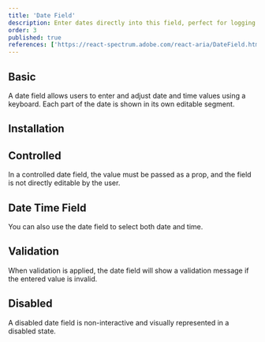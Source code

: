 ```yaml
---
title: 'Date Field'
description: Enter dates directly into this field, perfect for logging events or deadlines with the precision of a historian noting important events.
order: 3
published: true
references: ['https://react-spectrum.adobe.com/react-aria/DateField.html#props']
---
```


## Basic

A date field allows users to enter and adjust date and time values using a keyboard. Each part of the date is shown in its own editable segment.

<Demo center component='date-and-time/date-field/date-field-demo' />

## Installation

<Install component='date-field' />

## Controlled

In a controlled date field, the value must be passed as a prop, and the field is not directly editable by the user.

<Demo center component='date-and-time/date-field/date-field-controlled-demo' />

## Date Time Field

You can also use the date field to select both date and time.

<Demo center component='date-and-time/date-field/date-time-field-demo' />

## Validation

When validation is applied, the date field will show a validation message if the entered value is invalid.

<Demo center component='date-and-time/date-field/date-field-validation-demo' />

## Disabled

A disabled date field is non-interactive and visually represented in a disabled state.

<Demo center component='date-and-time/date-field/date-field-disabled-demo' />
